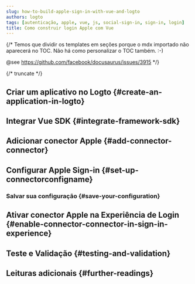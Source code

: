```yaml
---
slug: how-to-build-apple-sign-in-with-vue-and-logto
authors: logto
tags: [autenticação, apple, vue, js, social-sign-in, sign-in, login]
title: Como construir login Apple com Vue
---
```


{/*
  Temos que dividir os templates em seções porque o mdx importado não aparecerá no TOC.
  Não há como personalizar o TOC também. :-)

  @see https://github.com/facebook/docusaurus/issues/3915
*/}




{/* truncate */}

<Intro connector={connector} sdk="Vue" link="https://vuejs.org" />

## Criar um aplicativo no Logto \{#create-an-application-in-logto}

<CreateApplication type="Single page app" framework="Vue" />

## Integrar Vue SDK \{#integrate-framework-sdk}

<IntegrateSdk />

## Adicionar conector Apple \{#add-connector-connector}

<AddSocialConnector connector={connector} framework="Vue" />

## Configurar Apple Sign-in \{#set-up-connectorconfigname}

<ConnectorGuide />

### Salvar sua configuração \{#save-your-configuration}

<SaveYourConfiguration connector={connector} />

## Ativar conector Apple na Experiência de Login \{#enable-connector-connector-in-sign-in-experience}

<EnableSocialConnector connector={connector} />

## Teste e Validação \{#testing-and-validation}

<TestingAndValidation connector={connector} sdk="Vue" />

## Leituras adicionais \{#further-readings}

<FurtherReadings />